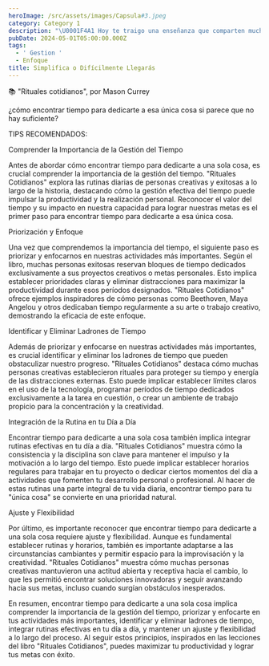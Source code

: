 ```yaml
---
heroImage: /src/assets/images/Capsula#3.jpeg
category: Category 1
description: "\U0001F4A1 Hoy te traigo una enseñanza que comparten muchos exitosos: Eminem, Isra Bravo, Pablo Picasso, Spiderman, Euge Oller, El Rubius, Charles Dickens…  La idea es simple: \"No te disperses en mil cosas, no trates de hacerlo todo, ¡dile no al estrés de querer abarcarlo todo! Concéntrate en una sola cosa, sé un experto en ella. Esto hace la vida más fácil y te hace mejor\""
pubDate: 2024-05-01T05:00:00.000Z
tags:
  - ' Gestion '
  - Enfoque
title: Simplifica o Difícilmente Llegarás
---
```


📚 "Rituales cotidianos", por Mason Currey

¿cómo encontrar tiempo para dedicarte a esa única cosa si parece que no hay suficiente?

TIPS RECOMENDADOS:

Comprender la Importancia de la Gestión del Tiempo

Antes de abordar cómo encontrar tiempo para dedicarte a una sola cosa, es crucial comprender la importancia de la gestión del tiempo. "Rituales Cotidianos" explora las rutinas diarias de personas creativas y exitosas a lo largo de la historia, destacando cómo la gestión efectiva del tiempo puede impulsar la productividad y la realización personal. Reconocer el valor del tiempo y su impacto en nuestra capacidad para lograr nuestras metas es el primer paso para encontrar tiempo para dedicarte a esa única cosa.

Priorización y Enfoque

Una vez que comprendemos la importancia del tiempo, el siguiente paso es priorizar y enfocarnos en nuestras actividades más importantes. Según el libro, muchas personas exitosas reservan bloques de tiempo dedicados exclusivamente a sus proyectos creativos o metas personales. Esto implica establecer prioridades claras y eliminar distracciones para maximizar la productividad durante esos períodos designados. "Rituales Cotidianos" ofrece ejemplos inspiradores de cómo personas como Beethoven, Maya Angelou y otros dedicaban tiempo regularmente a su arte o trabajo creativo, demostrando la eficacia de este enfoque.

Identificar y Eliminar Ladrones de Tiempo

Además de priorizar y enfocarse en nuestras actividades más importantes, es crucial identificar y eliminar los ladrones de tiempo que pueden obstaculizar nuestro progreso. "Rituales Cotidianos" destaca cómo muchas personas creativas establecieron rituales para proteger su tiempo y energía de las distracciones externas. Esto puede implicar establecer límites claros en el uso de la tecnología, programar períodos de tiempo dedicados exclusivamente a la tarea en cuestión, o crear un ambiente de trabajo propicio para la concentración y la creatividad.

Integración de la Rutina en tu Día a Día

Encontrar tiempo para dedicarte a una sola cosa también implica integrar rutinas efectivas en tu día a día. "Rituales Cotidianos" muestra cómo la consistencia y la disciplina son clave para mantener el impulso y la motivación a lo largo del tiempo. Esto puede implicar establecer horarios regulares para trabajar en tu proyecto o dedicar ciertos momentos del día a actividades que fomenten tu desarrollo personal o profesional. Al hacer de estas rutinas una parte integral de tu vida diaria, encontrar tiempo para tu "única cosa" se convierte en una prioridad natural.

Ajuste y Flexibilidad

Por último, es importante reconocer que encontrar tiempo para dedicarte a una sola cosa requiere ajuste y flexibilidad. Aunque es fundamental establecer rutinas y horarios, también es importante adaptarse a las circunstancias cambiantes y permitir espacio para la improvisación y la creatividad. "Rituales Cotidianos" muestra cómo muchas personas creativas mantuvieron una actitud abierta y receptiva hacia el cambio, lo que les permitió encontrar soluciones innovadoras y seguir avanzando hacia sus metas, incluso cuando surgían obstáculos inesperados.

En resumen, encontrar tiempo para dedicarte a una sola cosa implica comprender la importancia de la gestión del tiempo, priorizar y enfocarte en tus actividades más importantes, identificar y eliminar ladrones de tiempo, integrar rutinas efectivas en tu día a día, y mantener un ajuste y flexibilidad a lo largo del proceso. Al seguir estos principios, inspirados en las lecciones del libro "Rituales Cotidianos", puedes maximizar tu productividad y lograr tus metas con éxito.
